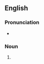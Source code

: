 ==English==

===Pronunciation===
* {{a|US}} {{IPA|/əˈbɔt.si/|lang=en}}

===Noun===
{{en-noun|abozzi}}

# {{context|art|lang=en}} {{alternative form of|abbozzo|lang=en}}